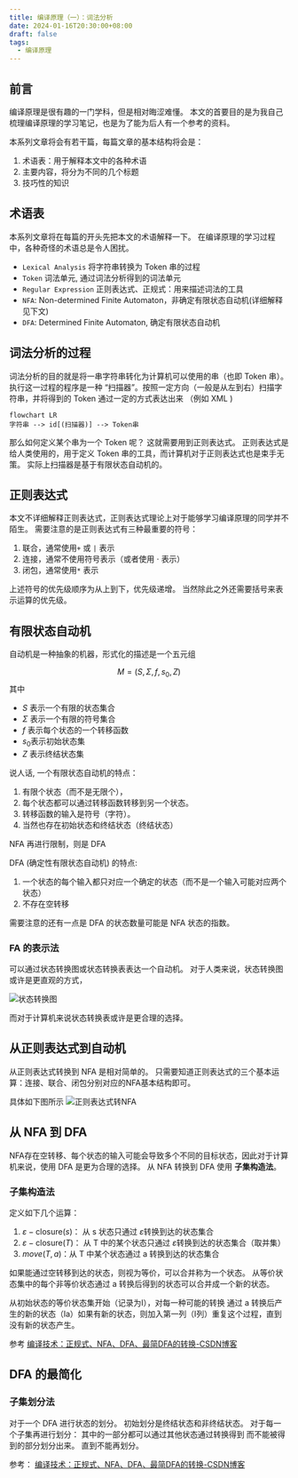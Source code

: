 ```yaml
---
title: 编译原理（一）：词法分析
date: 2024-01-16T20:30:00+08:00
draft: false
tags:
  - 编译原理
---
```

## 前言

编译原理是很有趣的一门学科，但是相对晦涩难懂。
本文的首要目的是为我自己梳理编译原理的学习笔记，也是为了能为后人有一个参考的资料。

本系列文章将会有若干篇，每篇文章的基本结构将会是：
1. 术语表：用于解释本文中的各种术语
2. 主要内容，将分为不同的几个标题
3. 技巧性的知识

## 术语表

本系列文章将在每篇的开头先把本文的术语解释一下。
在编译原理的学习过程中，各种奇怪的术语总是令人困扰。

- `Lexical Analysis` 将字符串转换为 Token 串的过程
- `Token` 词法单元, 通过词法分析得到的词法单元
-  `Regular Expression` 正则表达式、正规式：用来描述词法的工具
- `NFA`: Non-determined Finite Automaton，非确定有限状态自动机(详细解释见下文)
- `DFA`: Determined Finite Automaton, 确定有限状态自动机

## 词法分析的过程

词法分析的目的就是将一串字符串转化为计算机可以使用的串（也即 Token 串）。
执行这一过程的程序是一种 “扫描器”。按照一定方向（一般是从左到右）扫描字符串，并将得到的 Token 通过一定的方式表达出来 （例如 XML )

```mermaid
flowchart LR
字符串 --> id[(扫描器)] --> Token串
```

那么如何定义某个串为一个 Token 呢？ 这就需要用到正则表达式。
正则表达式是给人类使用的，用于定义 Token 串的工具，而计算机对于正则表达式也是束手无策。
实际上扫描器是基于有限状态自动机的。
## 正则表达式

本文不详细解释正则表达式，正则表达式理论上对于能够学习编译原理的同学并不陌生。
需要注意的是正则表达式有三种最重要的符号：

1. 联合，通常使用`+` 或 `|` 表示
2. 连接，通常不使用符号表示（或者使用 $\cdot$ 表示）
3. 闭包，通常使用`*` 表示

上述符号的优先级顺序为从上到下，优先级递增。
当然除此之外还需要括号来表示运算的优先级。
## 有限状态自动机

自动机是一种抽象的机器，形式化的描述是一个五元组

$$
M = (S, \Sigma, f, s_{0}, Z)
$$
其中
- $S$ 表示一个有限的状态集合
- $\Sigma$ 表示一个有限的符号集合
- $f$ 表示每个状态的一个转移函数
- $s_{0}$表示初始状态集
- $Z$ 表示终结状态集

说人话, 一个有限状态自动机的特点：
1. 有限个状态（而不是无限个），
2. 每个状态都可以通过转移函数转移到另一个状态。
3. 转移函数的输入是符号（字符）。
4. 当然也存在初始状态和终结状态（终结状态）

NFA 再进行限制，则是 DFA

DFA (确定性有限状态自动机) 的特点:
1. 一个状态的每个输入都只对应一个确定的状态（而不是一个输入可能对应两个状态）
2. 不存在空转移

需要注意的还有一点是 DFA 的状态数量可能是 NFA 状态的指数。
### FA 的表示法

可以通过状态转换图或状态转换表表达一个自动机。
对于人类来说，状态转换图或许是更直观的方式，

![状态转换图](https://www.researchgate.net/publication/2659477/figure/fig1/AS:647496795713537@1531386674269/NFA-and-DFA-for-Pattern-Matching-of-any-counterexample-Angluin-and-Kharitonov-1991.png)

而对于计算机来说状态转换表或许是更合理的选择。

## 从正则表达式到自动机

从正则表达式转换到 NFA 是相对简单的。
只需要知道正则表达式的三个基本运算：连接、联合、闭包分别对应的NFA基本结构即可。

具体如下图所示
![正则表达式转NFA](https://qs.f1nley.xyz/api/get/6baaabeee5c56445adf2424c578b9b18)

## 从 NFA 到 DFA

NFA存在空转移、每个状态的输入可能会导致多个不同的目标状态，因此对于计算机来说，使用 DFA 是更为合理的选择。
从 NFA 转换到 DFA 使用 **子集构造法**。

### 子集构造法

定义如下几个运算：

1. $\varepsilon-\text{closure}(s)$： 从 s 状态只通过 $\varepsilon$转换到达的状态集合
2. $\varepsilon-\text{closure}(T)$： 从 T 中的某个状态只通过 $\varepsilon$转换到达的状态集合（取并集）
3. $move(T,a)$：从 T 中某个状态通过 a 转换到达的状态集合

如果能通过空转移到达的状态，则视为等价，可以合并称为一个状态。
从等价状态集中的每个非等价状态通过 a 转换后得到的状态可以合并成一个新的状态。

从初始状态的等价状态集开始（记录为I），对每一种可能的转换
通过 a 转换后产生的新的状态（Ia）如果有新的状态，则加入第一列（I列）重复这个过程，直到没有新的状态产生。

参考 [编译技术：正规式、NFA、DFA、最简DFA的转换-CSDN博客](https://blog.csdn.net/jianbai_/article/details/106345056)
## DFA 的最简化

### 子集划分法

对于一个 DFA 进行状态的划分。
初始划分是终结状态和非终结状态。
对于每一个子集再进行划分：
其中的一部分都可以通过其他状态通过转换得到
而不能被得到的部分划分出来。
直到不能再划分。

参考：
[编译技术：正规式、NFA、DFA、最简DFA的转换-CSDN博客](https://blog.csdn.net/jianbai_/article/details/106345056)

